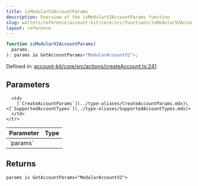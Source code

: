 ```yaml
---
title: isModularV2AccountParams
description: Overview of the isModularV2AccountParams function
slug: wallets/reference/account-kit/core/src/functions/isModularV2AccountParams
layout: reference
---
```


```ts
function isModularV2AccountParams(
  params,
): params is GetAccountParams<"ModularAccountV2">;
```

Defined in: [account-kit/core/src/actions/createAccount.ts:241](https://github.com/alchemyplatform/aa-sdk/blob/4987bdd63823427c48ec21401b71fa3cfc2d0675/account-kit/core/src/actions/createAccount.ts#L241)

## Parameters

<table>
  <thead>
    <tr>
      <th align="left">Parameter</th>
      <th align="left">Type</th>
    </tr>
  </thead>

  <tbody>
    <tr>
      <td>
        `params`
      </td>

      <td>
        [`CreateAccountParams`](../type-aliases/CreateAccountParams.mdx)\<[`SupportedAccountTypes`](../type-aliases/SupportedAccountTypes.mdx)>
      </td>
    </tr>

  </tbody>
</table>

## Returns

`params is GetAccountParams<"ModularAccountV2">`
